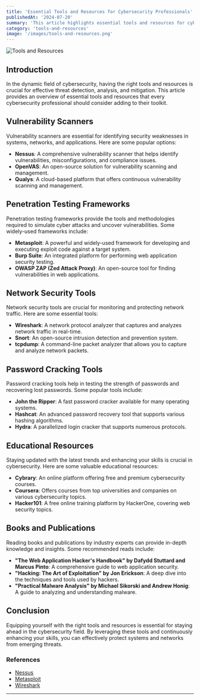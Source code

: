 ```yaml
---
title: 'Essential Tools and Resources for Cybersecurity Professionals'
publishedAt: '2024-07-20'
summary: 'This article highlights essential tools and resources for cybersecurity professionals, including vulnerability scanners, pentesting frameworks, and educational materials to enhance skills and stay updated.'
category: 'tools-and-resources'
image: '/images/tools-and-resources.png'
---
```



<Image
  src="/images/tools-and-resources.png"
  alt="Tools and Resources"
  width={400}
  height={400}
  className="w-400 h-400 mb-4 rounded-xl"
/>

## Introduction

In the dynamic field of cybersecurity, having the right tools and resources is crucial for effective threat detection, analysis, and mitigation. This article provides an overview of essential tools and resources that every cybersecurity professional should consider adding to their toolkit.

## Vulnerability Scanners

Vulnerability scanners are essential for identifying security weaknesses in systems, networks, and applications. Here are some popular options:

- **Nessus**: A comprehensive vulnerability scanner that helps identify vulnerabilities, misconfigurations, and compliance issues.
- **OpenVAS**: An open-source solution for vulnerability scanning and management.
- **Qualys**: A cloud-based platform that offers continuous vulnerability scanning and management.

## Penetration Testing Frameworks

Penetration testing frameworks provide the tools and methodologies required to simulate cyber attacks and uncover vulnerabilities. Some widely-used frameworks include:

- **Metasploit**: A powerful and widely-used framework for developing and executing exploit code against a target system.
- **Burp Suite**: An integrated platform for performing web application security testing.
- **OWASP ZAP (Zed Attack Proxy)**: An open-source tool for finding vulnerabilities in web applications.

## Network Security Tools

Network security tools are crucial for monitoring and protecting network traffic. Here are some essential tools:

- **Wireshark**: A network protocol analyzer that captures and analyzes network traffic in real-time.
- **Snort**: An open-source intrusion detection and prevention system.
- **tcpdump**: A command-line packet analyzer that allows you to capture and analyze network packets.

## Password Cracking Tools

Password cracking tools help in testing the strength of passwords and recovering lost passwords. Some popular tools include:

- **John the Ripper**: A fast password cracker available for many operating systems.
- **Hashcat**: An advanced password recovery tool that supports various hashing algorithms.
- **Hydra**: A parallelized login cracker that supports numerous protocols.

## Educational Resources

Staying updated with the latest trends and enhancing your skills is crucial in cybersecurity. Here are some valuable educational resources:

- **Cybrary**: An online platform offering free and premium cybersecurity courses.
- **Coursera**: Offers courses from top universities and companies on various cybersecurity topics.
- **Hacker101**: A free online training platform by HackerOne, covering web security topics.

## Books and Publications

Reading books and publications by industry experts can provide in-depth knowledge and insights. Some recommended reads include:

- **"The Web Application Hacker's Handbook" by Dafydd Stuttard and Marcus Pinto**: A comprehensive guide to web application security.
- **"Hacking: The Art of Exploitation" by Jon Erickson**: A deep dive into the techniques and tools used by hackers.
- **"Practical Malware Analysis" by Michael Sikorski and Andrew Honig**: A guide to analyzing and understanding malware.

## Conclusion

Equipping yourself with the right tools and resources is essential for staying ahead in the cybersecurity field. By leveraging these tools and continuously enhancing your skills, you can effectively protect systems and networks from emerging threats.

### References

- [Nessus](https://www.tenable.com/products/nessus)
- [Metasploit](https://www.metasploit.com/)
- [Wireshark](https://www.wireshark.org/)

---
